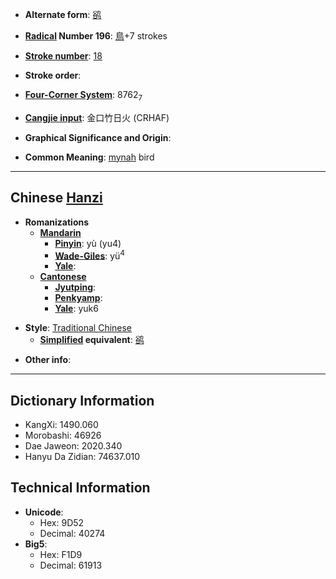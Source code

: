 * '''Alternate form''': [[鹆]]

* '''[[Wiktionary:Chinese radical index| Radical]] Number 196''': [[Wiktionary:Chinese radical index 鳥|鳥]]+7 strokes

* '''[[Wiktionary:Chinese total strokes index|Stroke number]]''': [[Wiktionary:Chinese total strokes index 18|18]]

* '''Stroke order''': 

* '''[[Wiktionary:Chinese four corner index|Four-Corner System]]''': 8762<sub>7</sub>

* '''[[Wiktionary:Chinese Cangjie index|Cangjie input]]''': 金口竹日火 (CRHAF)

* '''Graphical Significance and Origin''': 

* '''Common Meaning''': [[mynah]] bird

----

== Chinese [[Hanzi]] ==

* '''Romanizations'''
** '''[[Mandarin]]'''
*** '''[[Pinyin]]''': yù (yu4)
*** '''[[Wade-Giles]]''': yü<sup>4</sup>
*** '''[[Yale]]''': 
** '''[[Cantonese]]'''
*** '''[[Jyutping]]''':
*** '''[[Penkyamp]]''': 
*** '''[[Yale]]''': yuk6

* '''Style''': [[Traditional Chinese]] 
** '''[[Simplified Chinese|Simplified]] equivalent''': [[鹆]]

* '''Other info''': 

----

== Dictionary Information ==

* KangXi: 1490.060
* Morobashi: 46926
* Dae Jaweon: 2020.340
* Hanyu Da Zidian: 74637.010

== Technical Information ==

* '''Unicode''':
** Hex: 9D52
** Decimal: 40274
* '''Big5''':
** Hex: F1D9
** Decimal: 61913